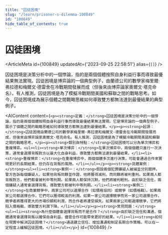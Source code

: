```yaml
---
title: "囚徒困境"
slug: "/learn/prisoner-s-dilemma-100849"
id: "100849"
hide_table_of_contents: true
---
```



# 囚徒困境

<ArticleMeta id={100849} updatedAt={'2023-09-25 22:58:51'} alias={`[]`} />
<div className='border-solid border-b border-t-0 my-4 border-[var(--ifm-color-gray-300)]' />

囚徒困境是決策分析中的一個悖論，指的是兩個個體按照自身利益行事而導致最優結果無法實現。囚徒困境是博弈論的一個典型例子，由蘭德公司的數學家梅里爾·弗拉德和梅爾文·德雷舍在冷戰期間發展而成（但後來由博弈論家奧爾文·塔克命名）。有人推測，囚徒困境是為了模擬冷戰期間美國和蘇聯之間的戰略思考。如今，囚徒困境成為展示個體之間戰略思維如何導致雙方都無法達到最優結果的典型例子。

<AIContent content={`<p><strong>定義：</strong>囚徒困境是決策分析中的一個悖論，指的是兩個個體按照自身利益行事而導致最優結果無法實現。它是博弈論的一個典型例子，展示了個體之間的戰略思維如何導致雙方都無法達到最優結果。</p><p><strong>起源：</strong>囚徒困境由蘭德公司的數學家梅里爾·弗拉德和梅爾文·德雷舍在冷戰期間發展而成，但後來由博弈論家奧爾文·塔克命名。有人推測，囚徒困境是為了模擬冷戰期間美國和蘇聯之間的戰略思考。</p><p><strong>類別與特點：</strong>囚徒困境可以分為單次博弈和重複博弈。<ul><li><strong>單次博弈：</strong>在單次博弈中，兩個個體只進行一次決策，通常會選擇背叛對方以最大化自身利益，導致雙方都無法達到最優結果。</li><li><strong>重複博弈：</strong>在重複博弈中，兩個個體多次進行決策，可能會通過合作來實現更好的長期結果，但仍存在背叛的風險。</li></ul></p><p><strong>具體案例：</strong><ul><li><strong>案例一：</strong>假設兩個犯罪嫌疑人被捕並分別關押。警方告訴每個嫌疑人，如果他背叛同夥並作證，他將獲得減刑，而同夥將被判重刑。如果兩人都背叛對方，他們都會被判中等刑期。如果兩人都保持沉默，他們將被判輕刑。由於缺乏信任，兩個嫌疑人通常會選擇背叛，導致雙方都被判中等刑期。</li><li><strong>案例二：</strong>在商業競爭中，兩家公司可以選擇合作（如價格協同）或競爭（如價格戰）。如果兩家公司都選擇合作，它們可以獲得較高的利潤。如果一家公司選擇競爭而另一家公司選擇合作，競爭者將獲得更大的市場份額和利潤，而合作者將遭受損失。如果兩家公司都選擇競爭，它們將陷入價格戰，導致雙方利潤下降。</li></ul></p><p><strong>常見問題：</strong><ul><li><strong>為什麼個體會選擇背叛而不是合作？</strong>由於缺乏信任和溝通，個體通常會選擇背叛以確保自身利益，儘管合作可能帶來更好的結果。</li><li><strong>如何在現實中解決囚徒困境？</strong>通過建立信任、增加溝通和制定長期合作策略，可以在一定程度上緩解囚徒困境。</li></ul></p>`} id={100849} />
